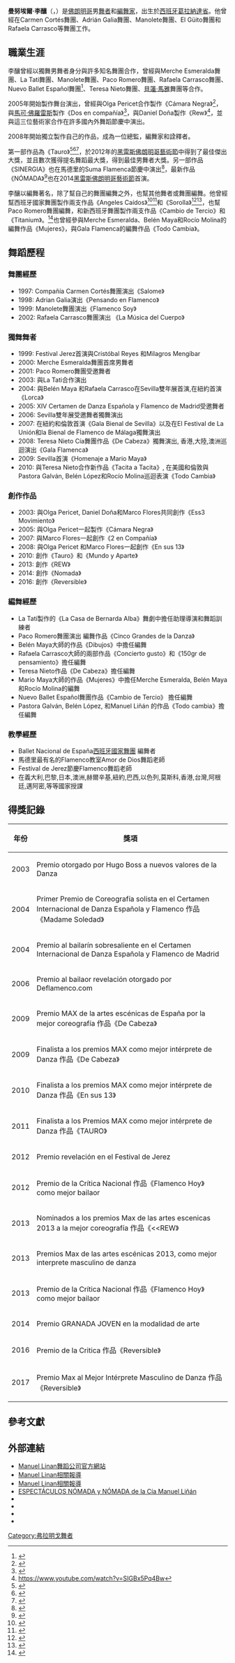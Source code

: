 {{藝人
|姓名 = 曼努埃爾·李釀
|類型 = 舞者
|圖片 = Manuel Linan.jpg
|圖片簡介 = Manuel Linan
|出生日期 = {{birth year and age|1980}} 
|出生地點 = [[西班牙|西班牙]][[葛拉納達省|葛拉納達省]]
|職業 = 佛朗明哥舞者
}}
'''曼努埃爾·李釀'''（{{lang-es|Manuel Liñán}}，{{bd|1980年|||||}}）是[[佛朗明哥|佛朗明哥]]男[[舞者|舞者]]和[[編舞家|編舞家]]，出生於[[西班牙|西班牙]][[葛拉納達省|葛拉納達省]]。他曾經在Carmen Cortés舞團、Adrián Galia舞團、Manolete舞團、El Güito舞團和Rafaela Carrasco等舞團工作。

==職業生涯==
李釀曾經以獨舞男舞者身分與許多知名舞團合作，曾經與Merche Esmeralda舞團、La Tati舞團、Manolete舞團、Paco Romero舞團、Rafaela Carrasco舞團、Nuevo Ballet Español舞團<ref>{{Cite web |url=http://en.tablaolascarboneras.com/fortnightly-agenda/ |title=Fortnightly Agenda |accessdate=2014-09-11 |work= |publisher=Las Carboneras |date=2014-03-20 |archive-date=2014-09-11 |archive-url=https://web.archive.org/web/20140911223849/http://en.tablaolascarboneras.com/fortnightly-agenda/ |dead-url=yes }}</ref>、Teresa Nieto舞團、[[貝蓮·馬雅|貝蓮·馬雅]]舞團等合作。

2005年開始製作舞台演出，曾經與Olga Pericet合作製作《Cámara Negra》<ref>{{cite web |url=http://www.olgapericet.com/proyectos.html |title=存档副本 |accessdate=2014-09-11 |deadurl=yes |archiveurl=https://web.archive.org/web/20140425121040/http://www.olgapericet.com/proyectos.html |archivedate=2014-04-25 }}</ref>，與[[馬可·佛羅雷斯|馬可·佛羅雷斯]]製作《Dos en compañía》<ref>{{Cite web |url=http://www.jerez.es/nc/webs_municipales/festival_jerez/evento_simple_festival_de_jerez/?tx_ttnews%5Btt_news%5D=16349&tx_ttnews%5BbackPid%5D=8245&cHash=7eba37c10841d877b7cdd09ec4081b3e |title=存档副本 |accessdate=2014-09-11 |archive-date=2014-09-11 |archive-url=https://web.archive.org/web/20140911201229/http://www.jerez.es/nc/webs_municipales/festival_jerez/evento_simple_festival_de_jerez/?tx_ttnews%5Btt_news%5D=16349&tx_ttnews%5BbackPid%5D=8245&cHash=7eba37c10841d877b7cdd09ec4081b3e |dead-url=no }}</ref>，與Daniel Doña製作《Rew》<ref>https://www.youtube.com/watch?v=SIGBx5Pq4Bw</ref>，並與這三位藝術家合作在許多國內外舞蹈節慶中演出。

2008年開始獨立製作自己的作品，成為一位總監，編舞家和詮釋者。

第一部作品為《Tauro》<ref>{{Cite web |url=http://www.manuellinan.com/Tauro.html |title=存档副本 |access-date=2014-09-11 |archive-url=https://web.archive.org/web/20140911224510/http://www.manuellinan.com/Tauro.html |archive-date=2014-09-11 |dead-url=yes }}</ref><ref>{{cite web |url=http://www.flamenco-world.com/magazine/about/manuel-li_tauro/manuel_li_taur20102010.htm |title=存档副本 |accessdate=2014-09-11 |deadurl=yes |archiveurl=https://web.archive.org/web/20140911193754/http://www.flamenco-world.com/magazine/about/manuel-li_tauro/manuel_li_taur20102010.htm |archivedate=2014-09-11 }}</ref><ref>{{Cite web |url=https://www.youtube.com/watch?v=0sDhpkCDvFg |title=存档副本 |accessdate=2014-09-11 |archive-date=2015-12-21 |archive-url=https://web.archive.org/web/20151221105946/https://www.youtube.com/watch?v=0sDhpkCDvFg |dead-url=no }}</ref>，於2012年的[[黑雷斯佛朗明哥藝術節|黑雷斯佛朗明哥藝術節]]中得到了最佳傑出大獎，並且數次獲得提名舞蹈最大獎，得到最佳男舞者大獎。另一部作品《SINERGIA》也在馬德里的Suma Flamenca節慶中演出<ref>{{Cite web |url=https://www.youtube.com/watch?v=Ia_3wwhcC0g |title=存档副本 |accessdate=2014-09-11 |archive-date=2014-05-24 |archive-url=https://web.archive.org/web/20140524220758/http://www.youtube.com/watch?v=Ia_3wwhcC0g |dead-url=no }}</ref>，最新作品《NÓMADA》<ref>{{Cite web |url=https://www.youtube.com/watch?v=cw6OPRmJN-Y |title=存档副本 |accessdate=2014-09-11 |archive-date=2015-12-21 |archive-url=https://web.archive.org/web/20151221115743/https://www.youtube.com/watch?v=cw6OPRmJN-Y |dead-url=no }}</ref>也在2014[[黑雷斯佛朗明哥藝術節|黑雷斯佛朗明哥藝術節]]首演。

李釀以編舞著名，除了幫自己的舞團編舞之外，也幫其他舞者或舞團編舞。他曾經幫西班牙國家舞團製作兩支作品《Angeles Caídos》<ref>{{Cite web |url=https://www.youtube.com/watch?v=cd2K713WdoE |title=存档副本 |accessdate=2014-09-11 |archive-date=2015-12-21 |archive-url=https://web.archive.org/web/20151221114839/https://www.youtube.com/watch?v=cd2K713WdoE |dead-url=no }}</ref><ref>{{Cite web |url=https://www.youtube.com/watch?v=OYCD7CuIM7A |title=存档副本 |accessdate=2014-09-11 |archive-date=2015-12-21 |archive-url=https://web.archive.org/web/20151221114630/https://www.youtube.com/watch?v=OYCD7CuIM7A |dead-url=no }}</ref>和《Sorolla》<ref>{{Cite web |url=https://www.youtube.com/watch?v=qApd9TVWf7I |title=存档副本 |accessdate=2014-09-11 |archive-date=2015-12-21 |archive-url=https://web.archive.org/web/20151221112315/https://www.youtube.com/watch?v=qApd9TVWf7I |dead-url=no }}</ref><ref>{{Cite web |url=https://www.youtube.com/watch?v=IzPDyX-D_p8 |title=存档副本 |accessdate=2014-09-11 |archive-date=2015-03-19 |archive-url=https://web.archive.org/web/20150319055236/https://www.youtube.com/watch?v=IzPDyX-D_p8 |dead-url=no }}</ref>，也幫Paco Romero舞團編舞，和新西班牙舞團製作兩支作品《Cambio de Tercio》和《Titanium》。<ref>{{Cite web |url=http://www.manuellinan.com/Manuel.html |title=存档副本 |access-date=2014-09-11 |archive-url=https://web.archive.org/web/20140911224254/http://www.manuellinan.com/Manuel.html |archive-date=2014-09-11 |dead-url=yes }}</ref>也曾經參與Merche Esmeralda、Belén Maya和Rocío Molina的編舞作品《Mujeres》，與Gala Flamenca的編舞作品《Todo Cambia》。

==舞蹈歷程==
===舞團經歷===
*1997: Compañía Carmen Cortés舞團演出《Salome》
*1998: Adrian Galia演出《Pensando en Flamenco》
*1999: Manolete舞團演出《Flamenco Soy》
*2002: Rafaela Carrasco舞團演出 《La Música del Cuerpo》

===獨舞舞者===
*1999: Festival Jerez首演與Cristóbal Reyes 和Milagros Mengíbar
*2000: Merche Esmeralda舞團首席男舞者
*2001: Paco Romero舞團受邀舞者
*2003: 與La Tati合作演出
*2004: 與Belén Maya 和Rafaela Carrasco在Sevilla雙年展首演,在紐約首演《Lorca》
*2005: XIV Certamen de Danza Española y Flamenco de Madrid受邀舞者
*2006: Sevilla雙年展受邀舞者獨舞演出
*2007: 在紐約和倫敦首演《Gala Bienal de Sevilla》以及在El Festival de La Unión和la Bienal de Flamenco de Málaga獨舞演出
*2008: Teresa Nieto Cía舞團作品《De Cabeza》獨舞演出, 香港,大陸,澳洲巡迴演出《Gala Flamenca》
*2009: Sevilla首演《Homenaje a Mario Maya》
*2010: 與Teresa Nieto合作新作品《Tacita a Tacita》, 在美國和倫敦與Pastora Galván, Belén López和Rocío Molina巡迴表演《Todo Cambia》

===創作作品===
*2003: 與Olga Pericet, Daniel Doña和Marco Flores共同創作《Ess3 Movimiento》
*2005: 與Olga Pericet一起製作《Cámara Negra》
*2007: 與Marco Flores一起創作《2 en Compañía》 
*2008: 與Olga Pericet 和Marco Flores一起創作《En sus 13》
*2010: 創作《Tauro》和《Mundo y Aparte》
*2013: 創作《REW》
*2014: 創作《Nomada》
*2016: 創作《Reversible》

===編舞經歷===
*La Tati製作的《La Casa de Bernarda Alba》舞劇中擔任助理導演和舞蹈訓練者
*Paco Romero舞團演出 編舞作品《Cinco Grandes de la Danza》
*Belén Maya大師的作品《Dibujos》中擔任編舞
*Rafaela Carrasco大師的兩部作品《Concierto gusto》和《150gr de pensamiento》擔任編舞
*Teresa Nieto作品《De Cabeza》擔任編舞
*Mario Maya大師的作品《Mujeres》中擔任Merche Esmeralda, Belén Maya和Rocío Molina的編舞
*Nuevo Ballet Español舞團作品《Cambio de Tercio》 擔任編舞
*Pastora Galván, Belén López, 和Manuel Liñán 的作品《Todo cambia》擔任編舞

===教學經歷===
*Ballet Nacional de España[https://es.wikipedia.org/wiki/Ballet_Nacional_de_Espa%C3%B1a 西班牙國家舞團] {{Wayback|url=https://es.wikipedia.org/wiki/Ballet_Nacional_de_Espa%C3%B1a |date=20140911220010 }}編舞者
*馬德里最有名的Flamenco教室Amor de Dios舞蹈老師
*Festival de Jerez節慶Flamenco舞蹈老師
*在義大利,巴黎,日本,澳洲,赫爾辛基,紐約,巴西,以色列,莫斯科,香港,台灣,阿根廷,邁阿密,等等國家授課

==得獎記錄==
{| class="wikitable"
|-
! 年份 !! 獎項
|-
| 2003 || Premio otorgado por Hugo Boss a nuevos valores de la Danza
|-
| 2004 || Primer Premio de Coreografía solista en el Certamen Internacional de Danza Española y Flamenco 作品《Madame Soledad》
|-
| 2004 || Premio al bailarín sobresaliente en el Certamen Internacional de Danza Española y Flamenco de Madrid
|-
| 2006 || Premio al bailaor revelación otorgado por Deflamenco.com
|-
| 2009 || Premio MAX de la artes escénicas de España por la mejor coreografía 作品《De Cabeza》
|-
| 2009 || Finalista a los premios MAX como mejor intérprete de Danza 作品《De Cabeza》
|-
| 2010 || Finalista a los premios MAX como mejor intérprete de Danza 作品《En sus 13》
|-
| 2011 || Finalista a los Premios MAX como mejor intérprete de Danza 作品《TAURO》
|-
| 2012 || Premio revelación en el Festival de Jerez
|-
| 2012 || Premio de la Crítica Nacional 作品《Flamenco Hoy》 como mejor bailaor 
|-
| 2013 || Nominados a los premios Max de las artes escenicas 2013 a la mejor coreografía 作品《<<REW》
|-
| 2013 || Premios Max de las artes escénicas 2013, como mejor interprete masculino de danza
|-
| 2013 || Premio de la Crítica Nacional 作品《Flamenco Hoy》 como mejor bailaor
|-
| 2014 || Premio GRANADA JOVEN en la modalidad de arte 
|-
| 2016 || Premio de la Critica 作品《Reversible》
|-
| 2017 || Premio Max al Mejor Intérprete Masculino de Danza 作品 《Reversible》
|}

==參考文獻==
{{reflist}}

==外部連結==
* [http://www.manuellinan.com/ Manuel Linan舞蹈公司官方網站] {{Wayback|url=http://www.manuellinan.com/ |date=20140911223325 }}
* [http://www.deflamenco.com/revista/baile/manuel-linan-3.html/ Manuel Linan相關報導] {{Wayback|url=http://www.deflamenco.com/revista/baile/manuel-linan-3.html/ |date=20140911182059 }}
* [http://www.elartedevivirelflamenco.com/bailaores46.html/ Manuel Linan相關報導] {{Wayback|url=http://www.elartedevivirelflamenco.com/bailaores46.html/ |date=20131005200129 }}
* [http://www.peinetaproducciones.com/Manuel.html ESPECTÁCULOS NÓMADA y NÓMADA de la Cía Manuel Liñán] {{Wayback|url=http://www.peinetaproducciones.com/Manuel.html |date=20140912130754 }}
* {{Facebook|ciamanuellinan Cía}}
* {{Twitter|CiaManuelLinan Cía}}
* {{Instagram|manuellinan}}
* {{Youtube|user=danzavision}}

{{normdaten}}
{{DEFAULTSORT:linan}}
[[Category:弗拉明戈舞者|Category:弗拉明戈舞者]]